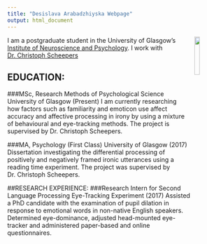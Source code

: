 ```yaml
---
title: "Desislava Arabadzhiyska Webpage"
output: html_document
---
```

<img src = "images/Dessi.jpg" 
style = "width: 15%; 
float: right;
padding-left: 10px;"> I am a postgraduate student in the University of Glasgow's
[Institute of Neuroscience and Psychology](http://www.gla.ac.uk/researchinstitutes/neurosciencepsychology/).
I work with [Dr. Christoph Scheepers](https://www.researchgate.net/profile/Christoph_Scheepers)



\vspace{12pt}
 
  \vspace{12pt}

## EDUCATION:
###MSc, Research Methods of Psychological Science University of Glasgow (Present)
I am currently researching how factors such as familiarity and emoticon use affect accuracy and affective processing in irony by using a mixture of behavioural and eye-tracking methods. The project is supervised by Dr. Christoph Scheepers.

###MA, Psychology (First Class) University of Glasgow (2017)
Dissertation investigating the differential processing of positively and negatively framed ironic utterances using a reading time experiment. The project was supervised by Dr. Christoph Scheepers.

##RESEARCH EXPERIENCE:
###Research Intern for Second Language Processing Eye-Tracking Experiment (2017)
Assisted a PhD candidate with the examination of pupil dilation in response to emotional words in non-native English speakers. Determined eye-dominance, adjusted head-mounted eye-tracker and administered paper-based and online questionnaires.


